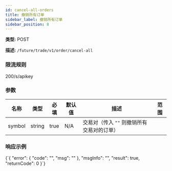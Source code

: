 ```yaml
---
id: cancel-all-orders
title: 撤销所有订单
sidebar_label: 撤销所有订单
sidebar_position: 8
---
```


**类型:** POST

**描述:** `/future/trade/v1/order/cancel-all`

### 限流规则

200/s/apikey

### 参数

| 名称 | 类型 | 必填 | 默认值 | 描述 | 范围 |
| --- | --- | --- | --- | --- | --- |
| symbol | string | true | N/A | 交易对（传入 `""` 则撤销所有交易对的订单） |  |

### 响应示例


<CodeBlock language="json" title="Response">
  {`{
  "error": {
    "code": "",
    "msg": ""
  },
  "msgInfo": "",
  "result": true,
  "returnCode": 0
}`}
</CodeBlock>